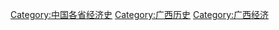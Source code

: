 [[Category:中国各省经济史|Category:中国各省经济史]]
[[Category:广西历史|Category:广西历史]]
[[Category:广西经济|Category:广西经济]]